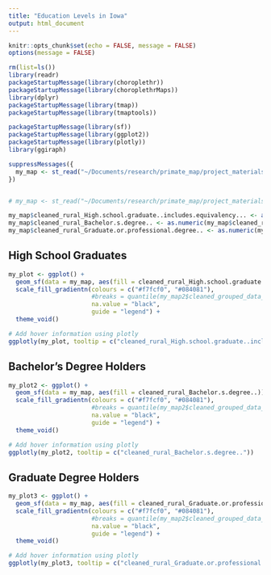 ```yaml
---
title: "Education Levels in Iowa"
output: html_document
---
```


```r
knitr::opts_chunk$set(echo = FALSE, message = FALSE)
options(message = FALSE)
```


```r
rm(list=ls())
library(readr)
packageStartupMessage(library(choroplethr))
packageStartupMessage(library(choroplethrMaps))
library(dplyr)
packageStartupMessage(library(tmap))
packageStartupMessage(library(tmaptools))

packageStartupMessage(library(sf))
packageStartupMessage(library(ggplot2))
packageStartupMessage(library(plotly))
library(ggiraph)

suppressMessages({
  my_map <- st_read("~/Documents/research/primate_map/project_materials/sci_comm/shapefiles/rural_variables.geojson", quiet=TRUE)
})


# my_map <- st_read("~/Documents/research/primate_map/project_materials/sci_comm/shapefiles/rural_variables.geojson")

my_map$cleaned_rural_High.school.graduate..includes.equivalency... <- as.numeric(my_map$cleaned_rural_High.school.graduate..includes.equivalency...)
my_map$cleaned_rural_Bachelor.s.degree.. <- as.numeric(my_map$cleaned_rural_Bachelor.s.degree..)
my_map$cleaned_rural_Graduate.or.professional.degree.. <- as.numeric(my_map$cleaned_rural_Graduate.or.professional.degree..)
```


## High School Graduates  
```r

my_plot <- ggplot() +
  geom_sf(data = my_map, aes(fill = cleaned_rural_High.school.graduate..includes.equivalency...)) +
  scale_fill_gradientn(colours = c("#f7fcf0", "#084081"), 
                       #breaks = quantile(my_map2$cleaned_grouped_data_import_ratio, probs = seq(0, 1, 0.25)), 
                       na.value = "black", 
                       guide = "legend") +
  theme_void()

# Add hover information using plotly
ggplotly(my_plot, tooltip = c("cleaned_rural_High.school.graduate..includes.equivalency..."))


```


## Bachelor's Degree Holders
```r

my_plot2 <- ggplot() +
  geom_sf(data = my_map, aes(fill = cleaned_rural_Bachelor.s.degree..)) +
  scale_fill_gradientn(colours = c("#f7fcf0", "#084081"), 
                       #breaks = quantile(my_map2$cleaned_grouped_data_import_ratio, probs = seq(0, 1, 0.25)), 
                       na.value = "black", 
                       guide = "legend") +
  theme_void()

# Add hover information using plotly
ggplotly(my_plot2, tooltip = c("cleaned_rural_Bachelor.s.degree.."))

```

## Graduate Degree Holders
```r

my_plot3 <- ggplot() +
  geom_sf(data = my_map, aes(fill = cleaned_rural_Graduate.or.professional.degree..)) +
  scale_fill_gradientn(colours = c("#f7fcf0", "#084081"), 
                       #breaks = quantile(my_map2$cleaned_grouped_data_import_ratio, probs = seq(0, 1, 0.25)), 
                       na.value = "black", 
                       guide = "legend") +
  theme_void()

# Add hover information using plotly
ggplotly(my_plot3, tooltip = c("cleaned_rural_Graduate.or.professional.degree.."))

```







